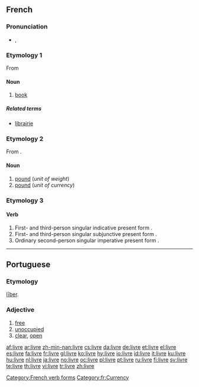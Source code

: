 {{wikipedia|dab=livre}}
==French==

===Pronunciation===
* {{IPA|lang=fr|/livʁ/}}, {{SAMPA|lang=fr|/livR/}}

===Etymology 1===
From {{etyl|la|fr}} {{term|liber|lang=la}}

====Noun====
{{fr-noun|m}}

# [[book]]

=====Related terms=====
* [[librairie]] {{f}}

===Etymology 2===
From {{etyl|la|fr}} {{term|libra|lang=la}}.

====Noun====
{{fr-noun|f}}

# [[pound]] (''unit of weight'')
# [[pound]] (''unit of currency'')

===Etymology 3===
{{inflected form of|livrer}}

====Verb====
{{fr-verb-form}}

# First- and third-person singular indicative present form {{form of|livrer|lang=French}}.
# First- and third-person singular subjunctive present form {{form of|livrer|lang=French}}.
# Ordinary second-person singular imperative present form {{form of|livrer|lang=French}}.

[[Category:French verb forms]]
[[Category:fr:Currency]]

----

==Portuguese==

===Etymology===
{{etyl|la|pt}} [[liber|līber]].

===Adjective===
{{infl|pt|adjective}}

# [[free]]
# [[unoccupied]]
# [[clear]], [[open]]

[[af:livre]]
[[ar:livre]]
[[zh-min-nan:livre]]
[[cs:livre]]
[[da:livre]]
[[de:livre]]
[[et:livre]]
[[el:livre]]
[[es:livre]]
[[fa:livre]]
[[fr:livre]]
[[gl:livre]]
[[ko:livre]]
[[hy:livre]]
[[io:livre]]
[[id:livre]]
[[it:livre]]
[[ku:livre]]
[[hu:livre]]
[[nl:livre]]
[[ja:livre]]
[[no:livre]]
[[oc:livre]]
[[pl:livre]]
[[pt:livre]]
[[ru:livre]]
[[fi:livre]]
[[sv:livre]]
[[te:livre]]
[[th:livre]]
[[vi:livre]]
[[tr:livre]]
[[zh:livre]]